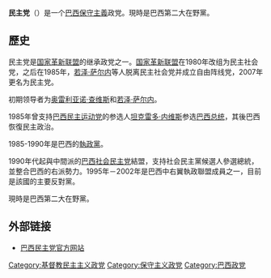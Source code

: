 {{expand|time=2010-08-13T21:56:04+00:00}}
{{Infobox_Political_Party
|country = 巴西
|colorcode = #002664
|name_english = Democrats
|name_native = Democratas
|party_logo = Democratas logo.jpg
|president = [[罗德里戈·马亚|罗德里戈·马亚]]
|foundation = 1985年1月24日 (PFL) <br> 2007年5月28日 (Democratas)
|dissolved     = 2022年2月8日
|merged = [[巴西联盟|巴西联盟]]
|headquarters = Senado Federal - Anexo I - Sala 2602 - 26º Andar<br>[[Brasília|Brasília]]
|ideology = [[自由保守主義|自由保守主義]]<br>[[財政保守主義|財政保守主義]]<br>[[基督教民主主義|基督教民主主義]]<br>[[古典自由主義|古典自由主義]]<br>[[經濟自由主義|經濟自由主義]]
|position = [[中間偏右|中間偏右]]至[[右翼|右翼]]
|international = [[國際中間派民主聯盟|國際中間派民主聯盟]], <br> [[美洲基督教民主聯盟|美洲基督教民主聯盟]], <br> [[國際民主聯盟|國際民主聯盟]], <br> [[美洲民主黨國際|美洲民主黨國際]]
|colours = [[綠|綠]], [[藍|藍]] 和 [[白|白]]
|blank1_title = TSE识别号码
|blank1 = 25
|seats1_title =眾議院席位
|seats1 ={{Infobox political party/seats|28|513|hex=#002664}}
|seats2_title =參議院席位
|seats2 ={{Infobox political party/seats|4|81|hex=#002664}}
|website = [http://www.democratas.org.br http://www.democratas.org.br]
}}
'''民主党'''（{{lang-pt|''Democratas''}}）是一个[[巴西|巴西]][[保守主義|保守主義]]政党。現時是巴西第二大在野黨。

== 歷史 ==
民主党是[[国家革新联盟|国家革新联盟]]的继承政党之一。[[国家革新联盟|国家革新联盟]]在1980年改组为民主社会党，之后在1985年，[[若泽·萨尔内|若泽·萨尔内]]等人脱离民主社会党并成立自由阵线党，2007年更名为民主党。

初期领导者为[[奥雷利亚诺·查维斯|奥雷利亚诺·查维斯]]和[[若泽·萨尔内|若泽·萨尔内]]。

1985年曾支持[[巴西民主运动党|巴西民主运动党]]的参选人[[坦克雷多·内维斯|坦克雷多·内维斯]]参选[[巴西总统|巴西总统]]，其後巴西恢復民主政治。

1985-1990年是巴西的[[執政黨|執政黨]]。

1990年代起與中間派的[[巴西社会民主党|巴西社会民主党]]結盟，支持社会民主黨候選人參選總統，並整合巴西的右派勢力。1995年－2002年是巴西中右翼執政聯盟成員之一，目前是該國的主要反對黨。

現時是巴西第二大在野黨。

==外部链接==
*[http://www.democratas.org.br/ 巴西民主党官方网站] {{Wayback|url=http://www.democratas.org.br/ |date=20100817110026 }}
{{巴西政党}}
[[Category:基督教民主主义政党|Category:基督教民主主义政党]]
[[Category:保守主义政党|Category:保守主义政党]]
[[Category:巴西政党|Category:巴西政党]]
